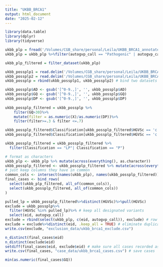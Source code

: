 ```yaml
---
title: "UKBB_BRCA1"
output: html_document
date: "2025-02-12"
---
```


```r
library(data.table)
library(dplyr)
library(tidyverse)
```

```r
ukbb_plp = fread('/Volumes/CGB_share/personal/Leila/UKBB_BRCA1_annotated_autoGVP_all_filter.txt')
ukbb_plp = ukbb_plp %>%filter(autogvp_call == "Pathogenic" | autogvp_call == "Likely_pathogenic")
```

```r
ukbb_plp_filtered = filter_dataset(ukbb_plp)
```

```r
ukbb_possplp1 = read.delim('/Volumes/CGB_share/personal/Leila/UKBB_BRCA1_1_500K_annotated_01-22-2025.txt_autoGVP_possiblePLP.txt')
ukbb_possplp2 = read.delim('/Volumes/CGB_share/personal/Leila/UKBB_BRCA1_2_500K_annotated_01-23-2025.txt_autoGVP_possiblePLP.txt')
ukbb_possplp = rbind(ukbb_possplp1, ukbb_possplp2) # bind two datasets
```

```r
ukbb_possplp$AD <- gsub('[^0-9.,]', '', ukbb_possplp$AD)
ukbb_possplp$GQ <- gsub('[^0-9.,]', '', ukbb_possplp$GQ)
ukbb_possplp$DP <- gsub('[^0-9.,]', '', ukbb_possplp$DP)
  
ukbb_possplp_filtered = ukbb_possplp %>% 
    filter(GQ>30)%>%
    mutate(filter = as.numeric(X)/as.numeric(DP))%>%
    filter(filter>=.3 & filter <=.7)
```

```r
ukbb_possplp_filtered$Classification[ukbb_possplp_filtered$HGVSc == 'c.5066T>C'] = "VUS"
ukbb_possplp_filtered$Classification[ukbb_possplp_filtered$HGVSc == 'c.670+1G>A'] = "VUS"
```

```r
ukbb_possplp_filtered = ukbb_possplp_filtered %>% 
  filter(Classification == "LP"| Classification == "P")
```

```r
# format as characters
ukbb_plp <- ukbb_plp %>% mutate(across(everything(), as.character))
ukbb_possplp_filtered <- ukbb_possplp_filtered %>% mutate(across(everything(), as.character))
# just keep columns they have in common
common_cols <- intersect(names(ukbb_plp), names(ukbb_possplp_filtered))
final_cases <- bind_rows(
  select(ukbb_plp_filtered, all_of(common_cols)),
  select(ukbb_possplp_filtered, all_of(common_cols))
)
```

```r
pulled_lp = ukbb_possplp_filtered%>%distinct(HGVSc)%>%pull(HGVSc)
exclude = ukbb_possplp%>%
  filter(HGVSc %in% pulled_lp)%>% # keep all designated variants
  select(eid, autogvp_call)
exclude = rbind(select(ukbb_plp, c(eid, autogvp_call)), exclude) # row bind
exclude = exclude%>%distinct(eid, .keep_all = TRUE) # eliminate duplicates
write.csv(exclude, "exclusion_data/ukbb_brca1_exclude.csv")
```

```r
n_distinct(final_cases$eid)
n_distinct(exclude$eid)
setdiff(final_cases$eid, exclude$eid) # make sure all cases recorded as controls
write.csv(final_cases, "case_data/ukbb_brca1_cases.csv") # save cases
```
```r
min(as.numeric(final_cases$GQ))
```

